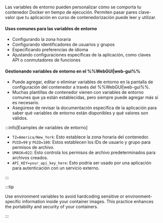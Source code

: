 Las variables de entorno pueden personalizar cómo se comporta tu contenedor Docker en tiempo de ejecución. Permiten pasar pares clave-valor que tu aplicación en curso de contenedorización puede leer y utilizar.

<h4>Usos comunes para las variables de entorno</h4>

- Configurando la zona horaria
- Configurando identificadores de usuarios y grupos
- Especificando preferencias de idioma
- Ajustando configuraciones específicas de la aplicación, como claves API o conmutadores de funciones

<h4>Gestionando variables de entorno en el %%WebGUI|web-gui%%</h4>

- Puede agregar, editar o eliminar variables de entorno en la pantalla de configuración del contenedor a través del %%WebGUI|web-gui%%.
- Muchas plantillas de contenedor vienen con variables de entorno comunes que ya están establecidas, pero siempre puede agregar más si es necesario.
- Asegúrese de revisar la documentación específica de la aplicación para saber qué variables de entorno están disponibles y qué valores son válidos.

:::info[Examples de variables de entorno]

- `TZ=America/New_York`: Esto establece la zona horaria del contenedor.
- `PUID=99` y `PGID=100`: Estos establecen los IDs de usuario y grupo para permisos de archivo.
- `UMASK=022`: Esto controla los permisos de archivo predeterminados para archivos creados.
- `API_KEY=your_api_key_here`: Esto podría ser usado por una aplicación para autenticación con un servicio externo.

:::

:::tip

Use environment variables to avoid hardcoding sensitive or environment-specific information inside your container images. This practice enhances the portability and security of your containers.

:::
